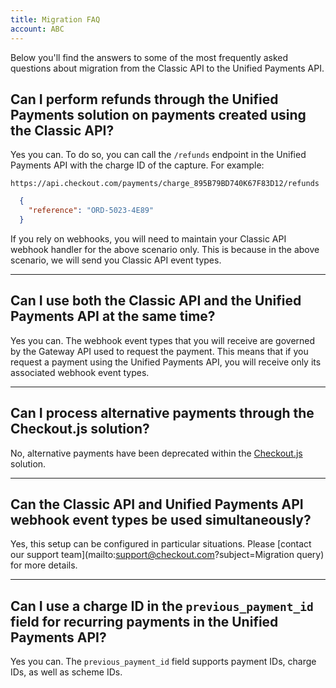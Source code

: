 ```yaml
---
title: Migration FAQ
account: ABC
---
```


Below you'll find the answers to some of the most frequently asked questions about migration from the Classic API to the Unified Payments API.

## Can I perform refunds through the Unified Payments solution on payments created using the Classic API?

Yes you can. To do so, you can call the `/refunds` endpoint in the Unified Payments API with the charge ID of the capture. For example:

<LineCodeWrapper type="post">

  `https://api.checkout.com/payments/charge_895B79BD740K67F83D12/refunds`

</LineCodeWrapper>

```json
  {
    "reference": "ORD-5023-4E89"
  }
```

If you rely on webhooks, you will need to maintain your Classic API webhook handler for the above scenario only. This is because in the above scenario, we will send you Classic API event types.

---

## Can I use both the Classic API and the Unified Payments API at the same time?

Yes you can. The webhook event types that you will receive are governed by the Gateway API used to request the payment. This means that if you request a payment using the Unified Payments API, you will receive only its associated webhook event types.

---

## Can I process alternative payments through the Checkout.js solution?

No, alternative payments have been deprecated within the [Checkout.js](https://docs.checkout.com/archive/checkout-js) solution.

---

## Can the Classic API and Unified Payments API webhook event types be used simultaneously?

Yes, this setup can be configured in particular situations. Please [contact our support team](mailto:support@checkout.com?subject=Migration query) for more details.

---

## Can I use a charge ID in the `previous_payment_id` field for recurring payments in the Unified Payments API?

Yes you can. The `previous_payment_id` field supports payment IDs, charge IDs, as well as scheme IDs.
